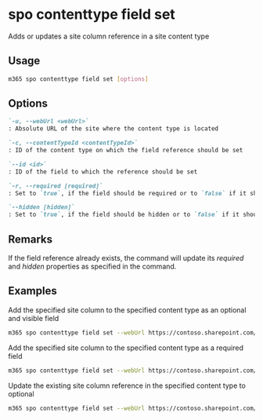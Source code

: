 
# spo contenttype field set

Adds or updates a site column reference in a site content type

## Usage

```sh
m365 spo contenttype field set [options]
```

## Options

```md definition-list
`-u, --webUrl <webUrl>`
: Absolute URL of the site where the content type is located

`-c, --contentTypeId <contentTypeId>`
: ID of the content type on which the field reference should be set

`--id <id>`
: ID of the field to which the reference should be set

`-r, --required [required]`
: Set to `true`, if the field should be required or to `false` if it should be optional

`--hidden [hidden]`
: Set to `true`, if the field should be hidden or to `false` if it should be visible
```

<Global />

## Remarks

If the field reference already exists, the command will update its _required_ and _hidden_ properties as specified in the command.

## Examples

Add the specified site column to the specified content type as an optional and visible field

```sh
m365 spo contenttype field set --webUrl https://contoso.sharepoint.com/sites/portal --contentTypeId 0x01007926A45D687BA842B947286090B8F67D --id ebe7e498-44ff-43da-a7e5-99b444f656a5
```

Add the specified site column to the specified content type as a required field

```sh
m365 spo contenttype field set --webUrl https://contoso.sharepoint.com/sites/portal --contentTypeId 0x01007926A45D687BA842B947286090B8F67D --id ebe7e498-44ff-43da-a7e5-99b444f656a5 --required true
```

Update the existing site column reference in the specified content type to optional

```sh
m365 spo contenttype field set --webUrl https://contoso.sharepoint.com/sites/portal --contentTypeId 0x01007926A45D687BA842B947286090B8F67D --id ebe7e498-44ff-43da-a7e5-99b444f656a5 --required false
```
